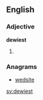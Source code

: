==English==

===Adjective===
'''dewiest'''

# {{superlative of|dewy}}

===Anagrams===
* [[wedsite#English|wedsite]]

[[sv:dewiest]]
